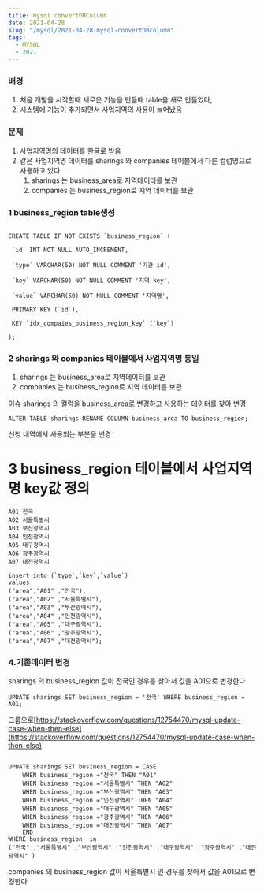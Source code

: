 ```yaml
---
title: mysql convertDBColumn
date: 2021-04-28
slug: "/mysql/2021-04-28-mysql-convertDBcolumn"
tags:
  - MYSQL
  - 2021
---
```


### 배경

1. 처음 개발을 시작할때 새로운 기능을 만들때 table을 새로 만들었다,
2. 시스템에 기능이 추가되면서 사업지역의 사용이 늘어났음

### 문제
1. 사업지역명의 데이터를 한글로 받음
2. 같은 사업지역명 데이터를 sharings 와 companies 테이블에서 다른 컬럼명으로 사용하고 있다.
    1. sharings 는 business_area로 지역데이터를 보관
    2. companies 는 business_region로 지역 데이터를 보관

###  1 business_region table생성

```

CREATE TABLE IF NOT EXISTS `business_region` (

 `id` INT NOT NULL AUTO_INCREMENT,

 `type` VARCHAR(50) NOT NULL COMMENT '기관 id',

 `key` VARCHAR(50) NOT NULL COMMENT '지역 key',

 `value` VARCHAR(50) NOT NULL COMMENT '지역명',

 PRIMARY KEY (`id`),

 KEY `idx_compaies_business_region_key` (`key`)

);

```

### 2 sharings 와 companies 테이블에서 사업지역명 통일

1. sharings 는 business_area로 지역데이터를 보관
2. companies 는 business_region로 지역 데이터를 보관

이슈 sharings 의 컬럼을 business_area로 변경하고 사용하는 데이터를 찾아 변경

```
ALTER TABLE sharings RENAME COLUMN business_area TO business_region;
```

신청 내역에서 사용되는 부분을 변경

# 3 business_region 테이블에서 사업지역명 key값 정의

```
A01 전국
A02 서울특별시
A03 부산광역시
A04 인천광역시
A05 대구광역시
A06 광주광역시
A07 대전광역시
```

```
insert into (`type`,`key`,`value`)
values
("area","A01" ,"전국"),
("area","A02" ,"서울특별시"),
("area","A03" ,"부산광역시"),
("area","A04" ,"인천광역시"),
("area","A05" ,"대구광역시"),
("area","A06" ,"광주광역시"),
("area","A07" ,"대전광역시");
```

###  4.기존데이터 변경

sharings 의 business_region 값이 전국인 경우를 찾아서 값을 A01으로 변경한다

```
UPDATE sharings SET business_region = '전국' WHERE business_region = A01;
```

그룹으로[https://stackoverflow.com/questions/12754470/mysql-update-case-when-then-else](https://stackoverflow.com/questions/12754470/mysql-update-case-when-then-else)


```

UPDATE sharings SET business_region = CASE
	WHEN business_region ="전국" THEN "A01"
	WHEN business_region ="서울특별시" THEN "A02"
	WHEN business_region ="부산광역시" THEN "A03"
	WHEN business_region ="인천광역시" THEN "A04"
	WHEN business_region ="대구광역시" THEN "A05"
	WHEN business_region ="광주광역시" THEN "A06"
	WHEN business_region ="대전광역시" THEN "A07"
    END
WHERE business_region  in 
("전국" ,"서울특별시" ,"부산광역시" ,"인천광역시" ,"대구광역시" ,"광주광역시" ,"대전광역시" )

```

companies 의 business_region 값이 서울특별시 인 경우를 찾아서 값을 A01으로 변경한다